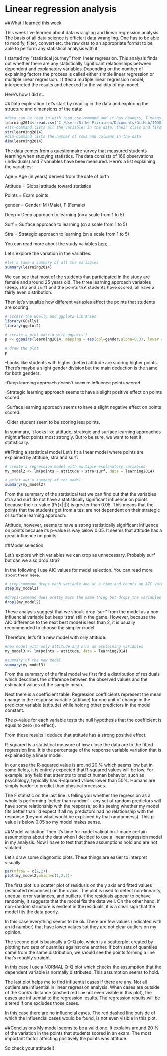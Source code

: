 # Linear regression analysis

##What I learned this week

This week I've learned about data wrangling and linear regression analysis. The basis of all data science is efficient data wrangling. One has to be able to modify, filter, convert etc. the raw data to an appropriate format to be able to perform any statistical analysis with it. 

I started my "statistical journey" from linear regression. This analysis finds out whether there are any statistically significant relationships between dependent and explanatory variables. Depending on the number of explaining factors the process is called either simple linear regression or multiple linear regression. I fitted a multiple linear regression model, interpereted the results and checked for the validity of my model.

Here's how I did it..

##Data exploration
Let's start by reading in the data and exploring the structure and dimensions of the data:
```r
#data can be read in with read.csv-command and it has headers, T means TRUE.
learning2014<-read.csv("C:/Users/Sirke Piirainen/Documents/GitHub/IODS-project/data/learning2014.csv",header = T)
#str-command lists all the variables in the data, their class and first few observations
str(learning2014)
#dim-command lists the number of rows and columns in the data
dim(learning2014)
```
The data comes from a questionnaire survey that measured students learning when studying statistics. The data consists of 166 observations (individuals) and 7 variables have been measured. Here's a list explaining the variables: 

Age = Age (in years) derived from the date of birth

Attitude = Global attitude toward statistics

Points  = Exam points

gender = Gender: M (Male), F (Female)

Deep  =  Deep approach to learning (on a scale from 1 to 5)           

Surf  = Surface approach to learning (on a scale from 1 to 5)

Stra  = Strategic approach to learning (on a scale from 1 to 5)

You can read more about the study variables [here](http://www.helsinki.fi/~kvehkala/JYTmooc/JYTOPKYS2-meta.txt).

Let's explore the variation in the variables:
```r
#let's take a summary of all the variables
summary(learning2014)
```
We can see that most of the students that participated in the study are female and around 25 years old. The three learning approach variables (deep, stra and surf) and the points that students have scored, all have a fairly even distribution.

Then let's visualize how different variables affect the points that students are scoring:

```r
# access the GGally and ggplot2 libraries
library(GGally)
library(ggplot2)

# create a plot matrix with ggpairs()
p <- ggpairs(learning2014, mapping = aes(col=gender,alpha=0.3), lower = list(combo = wrap("facethist", bins = 20)))

# draw the plot
p
```

-Looks like students with higher (better) attitude are scoring higher points. There's maybe a slight gender division but the main deduction is the same for both genders.

-Deep learning approach doesn't seem to influence points scored.

-Strategic learning approach seems to have a slight positive effect on points scored.

-Surface learning approach seems to have a slight negative effect on points scored.

-Older student seem to be scoring less points.

In summary, it looks like attitude, strategic and surface learning approaches might affect points most strongly. But to be sure, we want to test it statistically.

##Fitting a statistical model
Let's fit a linear model where points are explained by attitude, stra and surf:
```r
# create a regression model with multiple explanatory variables
my_model2 <- lm(points ~ attitude + stra+surf, data = learning2014)

# print out a summary of the model
summary(my_model2)
```
From the summary of the statistical test we can find out that the variables stra and surf do not have a statistically significant influence on points because their p-value (Pr(>|t|)) is greater than 0.05. This means that the points that the students get from a test are not dependent on their strategic or surface learning approach. 

Attitude, however, seems to have a strong statistically significant influence on points because its p-value is way below 0.05. It seems that attitude has a great influence on points.

##Model selection

Let's explore which variables we can drop as unnecessary. Probably surf but can we also drop stra?

In the following I use AIC values for model selection. You can read more about them [here](https://en.wikipedia.org/wiki/Akaike_information_criterion).
```r
# step-command drops each variable one at a time and counts an AIC value which is the lowest possible for the best model.
step(my_model2)

#drop1-command does pretty much the same thing but drops the variables one at a time in the order they were in the model so you have to be careful in which order you present the variables in the model
drop1(my_model2)
```
These analysis suggest that we should drop 'surf' from the model as a non-influencial variable but keep 'stra' still in the game. However, because the AIC difference to the next best model is less than 2, it is usually recommended to choose the simpler model.

Therefore, let's fit a new model with only attitude:
```r
#new model with only attitude and stra as explaining variables
my_model3 <- lm(points ~ attitude, data = learning2014)

#summary of the new model
summary(my_model3)

```
From the summary of the final model we first find a distribution of residuals which describes the difference between the observed values and the estimated values of the sample mean. 

Next there is a coefficient table. Regression coefficients represent the mean change in the response variable (attitude) for one unit of change in the predictor variable (attitude) while holding other predictors in the model constant.

The p-value for each variable tests the null hypothesis that the coefficient is equal to zero (no effect).

From these results I deduce that attitude has a strong positive effect.

R-squared is a statistical measure of how close the data are to the fitted regression line. It is the percentage of the response variable variation that is explained by a linear model.

In our case the R-squared value is around 20 % which seems low but in some fields, it is entirely expected that R-squared values will be low. For example, any field that attempts to predict human behavior, such as psychology, typically has R-squared values lower than 50%. Humans are simply harder to predict than physical processes.

The F statistic on the last line is telling you whether the regression as a whole is performing 'better than random' - any set of random predictors will have some relationship with the response, so it's seeing whether my model fits better than I'd expect if all my predictors had no relationship with the response (beyond what would be explained by that randomness). This p-value is below 0.05 so my model makes sense.

##Model validation
Then it's time for model validation. I made certain assumptions about the data when I decided to use a linear regression model in my analysis. Now I have to test that these assumptions hold and are not violated. 

Let's draw some diagnostic plots. These things are easier to interpret visually.
```r
par(mfrow = c(2,2))
plot(my_model2,which=c(1,2,5))
```



The first plot is a scatter plot of residuals on the y axis and fitted values (estimated responses) on the x axis. The plot is used to detect non-linearity, unequal error variances, and outliers. If the residuals appear to behave randomly, it suggests that the model fits the data well. On the other hand, if non-random structure is evident in the residuals, it is a clear sign that the model fits the data poorly.

In this case everything seems to be ok. There are few values (indicated with an id number) that have lower values but they are not clear outliers on my opinion. 

The second plot is basically a Q-Q plot which is a scatterplot created by plotting two sets of quantiles against one another. If both sets of quantiles came from the same distribution, we should see the points forming a line that's roughly straight.

In this case I use a NORMAL Q-Q plot which checks the assumption that the dependent variable is normally distributed. This assumption seems to hold.

The last plot helps me to find influential cases if there are any. Not all outliers are influential in linear regression analysis. When cases are outside of the Cook's distance (dashed red line not even visible in this plot), the cases are influential to the regression results. The regression results will be altered if one excludes those cases. 

In this case there are no influencial cases. The red dashed line outside of which the influencial cases would be found, is not even visible in this plot.

##Conclusions
My model seems to be a valid one. It explains around 20 % of the variation in the points that students scored in an exam. The most important factor affecting positively the points was attitude. 

So check your attitude!!
